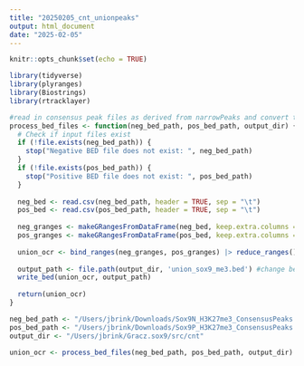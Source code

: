 ```yaml
---
title: "20250205_cnt_unionpeaks"
output: html_document
date: "2025-02-05"
---
```


```r
knitr::opts_chunk$set(echo = TRUE)
```
```r
library(tidyverse)
library(plyranges)
library(Biostrings)
library(rtracklayer)
```

```r
#read in consensus peak files as derived from narrowPeaks and convert to granges the count peaks found across conditions and write as union bed file
process_bed_files <- function(neg_bed_path, pos_bed_path, output_dir) {
  # Check if input files exist
  if (!file.exists(neg_bed_path)) {
    stop("Negative BED file does not exist: ", neg_bed_path)
  }
  if (!file.exists(pos_bed_path)) {
    stop("Positive BED file does not exist: ", pos_bed_path)
  }
  
  neg_bed <- read.csv(neg_bed_path, header = TRUE, sep = "\t")
  pos_bed <- read.csv(pos_bed_path, header = TRUE, sep = "\t")
  
  neg_granges <- makeGRangesFromDataFrame(neg_bed, keep.extra.columns = TRUE, ignore.strand = FALSE, na.rm = TRUE)
  pos_granges <- makeGRangesFromDataFrame(pos_bed, keep.extra.columns = TRUE, ignore.strand = FALSE, na.rm = TRUE)
  
  union_ocr <- bind_ranges(neg_granges, pos_granges) |> reduce_ranges()
  
  output_path <- file.path(output_dir, 'union_sox9_me3.bed') #change bed file name for each run
  write_bed(union_ocr, output_path)
  
  return(union_ocr)
}
```

```r
neg_bed_path <- "/Users/jbrink/Downloads/Sox9N_H3K27me3_ConsensusPeaks.bed"
pos_bed_path <- "/Users/jbrink/Downloads/Sox9P_H3K27me3_ConsensusPeaks.bed"
output_dir <- "/Users/jbrink/Gracz.sox9/src/cnt"
```

```r
union_ocr <- process_bed_files(neg_bed_path, pos_bed_path, output_dir)
```


